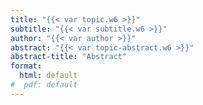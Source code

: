 ```yaml
---
title: "{{< var topic.w6 >}}"
subtitle: "{{< var subtitle.w6 >}}"
author: "{{< var author >}}"
abstract: "{{< var topic-abstract.w6 >}}"
abstract-title: "Abstract"
format:
  html: default
#  pdf: default
---
```

